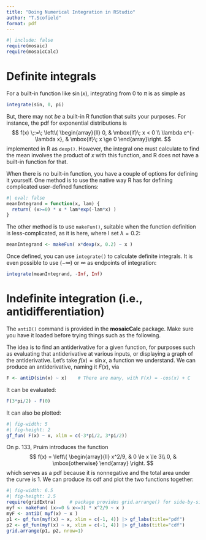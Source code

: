 ```yaml
---
title: "Doing Numerical Integration in RStudio"
author: "T.Scofield"
format: pdf
---
```


```r
#| include: false
require(mosaic)
require(mosaicCalc)
```

# Definite integrals

For a built-in function like $\sin(x)$, integrating from $0$ to $\pi$
is as simple as
```r
integrate(sin, 0, pi)
```

But, there may not *be* a built-in R function that suits your purposes.
For instance, the pdf for exponential distributions is
$$ f(x) \;:=\; \left\{ \begin{array}{ll} 0, & \mbox{if}\; x < 0 \\
  \lambda e^{-\lambda x}, & \mbox{if}\; x \ge 0
  \end{array}\right. $$
implemented in R as `dexp()`.  However, the integral one must calculate
to find the mean involves the product of $x$ with this function, and
R does not have a built-in function for that.

When there is no built-in function, you have a couple of options for
defining it yourself.  One method is to use the native way R has for
defining complicated user-defined functions:
```r
#| eval: false
meanIntegrand = function(x, lam) {
  return( (x>=0) * x * lam*exp(-lam*x) )
}
```

The other method is to use `makeFun()`, suitable when the function
definition is less-complicated, as it is here, where I set $\lambda=0.2$:
```r
meanIntegrand <- makeFun( x*dexp(x, 0.2) ~ x )
```

Once defined, you can use `integrate()` to calculate definite integrals.
It is even possible to use $(-\infty)$ or $\infty$ as endpoints of
integration:
```r
integrate(meanIntegrand, -Inf, Inf)
```


# Indefinite integration (i.e., antidifferentiation)

The `antiD()` command is provided in the **mosaicCalc** package.
Make sure you have it loaded before trying things such as the following.

The idea is to find an antiderivative for a given function, for purposes
such as evaluating that antiderivative at various inputs, or displaying
a graph of the antiderivative.  Let's take $f(x) = \sin x$, a function
we understand.  We can produce an antiderivative, naming it $F(x)$, via

```r
F <- antiD(sin(x) ~ x)    # There are many, with F(x) = -cos(x) + C
```

It can be evaluated:
```r
F(3*pi/2) - F(0)
```

It can also be plotted:
```r
#| fig-width: 5
#| fig-height: 2
gf_fun( F(x) ~ x, xlim = c(-3*pi/2, 3*pi/2))
```

On p. 133, Pruim introduces the function
$$ f(x) = \left\{ \begin{array}{ll} x^2/9, & 0 \le x \le 3\\
  0, & \mbox{otherwise} \end{array} \right. $$
which serves as a pdf because it is nonnegative and the total
area under the curve is 1.  We can produce its cdf and plot
the two functions together:
```r
#| fig-width: 6.5
#| fig-height: 2.5
require(gridExtra)     # package provides grid.arrange() for side-by-side plotting
myf <- makeFun( (x>=0 & x<=3) * x^2/9 ~ x )
myF <- antiD( myf(x) ~ x )
p1 <- gf_fun(myf(x) ~ x, xlim = c(-1, 4)) |> gf_labs(title="pdf")
p2 <- gf_fun(myF(x) ~ x, xlim = c(-1, 4)) |> gf_labs(title="cdf")
grid.arrange(p1, p2, nrow=1)
```

